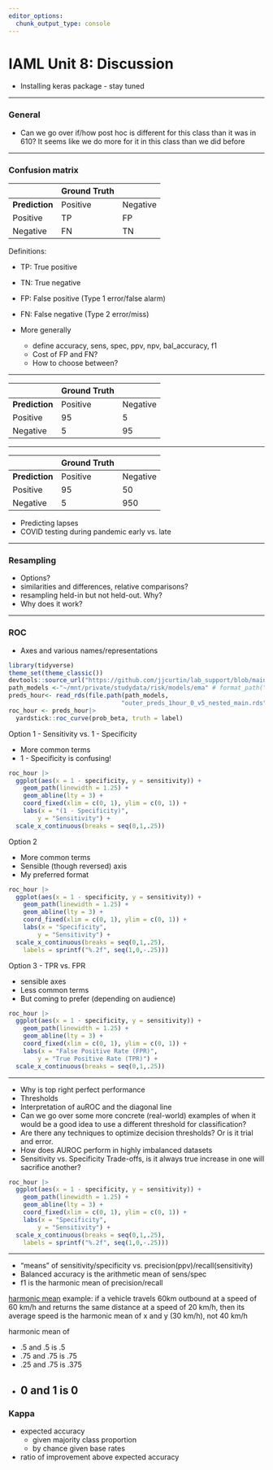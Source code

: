 ```yaml
---
editor_options: 
  chunk_output_type: console
---
```


# IAML Unit 8: Discussion


- Installing keras package - stay tuned

-------------------------------------------------------------------------------

### General

- Can we go over if/how post hoc is different for this class than it was in 610? It seems like we do more for it in this class than we did before


-----

### Confusion matrix


|               | **Ground Truth** |    |
|:--------------|:--------- |:----------|
| **Prediction**| Positive  | Negative  | 
| Positive      | TP        | FP        |
| Negative      | FN        | TN        |

Definitions: 

- TP: True positive
- TN: True negative
- FP: False positive (Type 1 error/false alarm)
- FN: False negative (Type 2 error/miss)

- More generally
  - define accuracy, sens, spec, ppv, npv, bal_accuracy, f1
  - Cost of FP and FN?
  - How to choose between?

--------------------------------------------------------------------------------  

|               | **Ground Truth** |    |
|:--------------|:--------- |:----------|
| **Prediction**| Positive  | Negative  | 
| Positive      | 95        | 5         |
| Negative      | 5         | 95        |

--------------------------------------------------------------------------------  

|               | **Ground Truth** |     |
|:--------------|:--------- |:-----------|
| **Prediction**| Positive  | Negative   | 
| Positive      | 95        | 50         |
| Negative      | 5         | 950        |

- Predicting lapses
- COVID testing during pandemic early vs. late

--------------------------------------------------------------------------------

### Resampling

- Options?
- similarities and differences, relative comparisons?
- resampling held-in but not held-out.  Why?
- Why does it work?

--------------------------------------------------------------------------------

### ROC

- Axes and various names/representations

```r
library(tidyverse)
theme_set(theme_classic()) 
devtools::source_url("https://github.com/jjcurtin/lab_support/blob/main/format_path.R?raw=true")
path_models <-"~/mnt/private/studydata/risk/models/ema" # format_path("studydata/risk/models/ema", "restricted")
preds_hour<- read_rds(file.path(path_models, 
                               "outer_preds_1hour_0_v5_nested_main.rds"))
roc_hour <- preds_hour|> 
  yardstick::roc_curve(prob_beta, truth = label)
```


Option 1 - Sensitivity vs. 1 - Specificity 

- More common terms
- 1 - Specificity is confusing!
```r
roc_hour |> 
  ggplot(aes(x = 1 - specificity, y = sensitivity)) +
    geom_path(linewidth = 1.25) +
    geom_abline(lty = 3) +
    coord_fixed(xlim = c(0, 1), ylim = c(0, 1)) +
    labs(x = "(1 - Specificity)",
        y = "Sensitivity") +
  scale_x_continuous(breaks = seq(0,1,.25))
```


Option 2
 
- More common terms
- Sensible (though reversed) axis
- My preferred format
```r
roc_hour |> 
  ggplot(aes(x = 1 - specificity, y = sensitivity)) +
    geom_path(linewidth = 1.25) +
    geom_abline(lty = 3) +
    coord_fixed(xlim = c(0, 1), ylim = c(0, 1)) +
    labs(x = "Specificity",
        y = "Sensitivity") +
  scale_x_continuous(breaks = seq(0,1,.25),
    labels = sprintf("%.2f", seq(1,0,-.25)))
```

Option 3 - TPR vs. FPR

- sensible axes
- Less common terms
- But coming to prefer (depending on audience)
```r
roc_hour |> 
  ggplot(aes(x = 1 - specificity, y = sensitivity)) +
    geom_path(linewidth = 1.25) +
    geom_abline(lty = 3) +
    coord_fixed(xlim = c(0, 1), ylim = c(0, 1)) +
    labs(x = "False Positive Rate (FPR)",
        y = "True Positive Rate (TPR)") +
  scale_x_continuous(breaks = seq(0,1,.25))
```

-----

- Why is top right perfect performance
- Thresholds
- Interpretation of auROC and the diagonal line
- Can we go over some more concrete (real-world) examples of when it would be a good idea to use a different threshold for classification? 
- Are there any techniques to optimize decision thresholds? Or is it trial and error.
- How does AUROC perform in highly imbalanced datasets
- Sensitivity vs. Specificity Trade-offs, is it always true increase in one will sacrifice another?

```r
roc_hour |> 
  ggplot(aes(x = 1 - specificity, y = sensitivity)) +
    geom_path(linewidth = 1.25) +
    geom_abline(lty = 3) +
    coord_fixed(xlim = c(0, 1), ylim = c(0, 1)) +
    labs(x = "Specificity",
        y = "Sensitivity") +
  scale_x_continuous(breaks = seq(0,1,.25),
    labels = sprintf("%.2f", seq(1,0,-.25)))
```

--------------------------------------------------------------------------------

- "means" of sensitivity/specificity vs. precision(ppv)/recall(sensitivity)
- Balanced accuracy is the arithmetic mean of sens/spec
- f1 is the harmonic mean of precision/recall

[harmonic mean](https://en.wikipedia.org/wiki/Harmonic_mean) example: if a vehicle travels 60km outbound at a speed of 60 km/h and returns the same distance at a speed of 20 km/h, then its average speed is the harmonic mean of x and y (30 km/h), not 40 km/h

harmonic mean of

- .5 and .5 is .5
- .75 and .75 is .75
- .25 and .75 is .375
- 0 and 1 is 0
--------------------------------------------------------------------------------

### Kappa

- expected accuracy
  - given majority class proportion
  - by chance given base rates
- ratio of improvement above expected accuracy